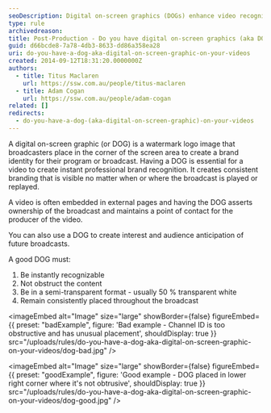 ```yaml
---
seoDescription: Digital on-screen graphics (DOGs) enhance video recognition and branding, ensuring instant professional identity and consistent visual presence.
type: rule
archivedreason:
title: Post-Production - Do you have digital on-screen graphics (aka DOG) on your videos?
guid: d66bcde8-7a78-4db3-8633-dd86a358ea28
uri: do-you-have-a-dog-aka-digital-on-screen-graphic-on-your-videos
created: 2014-09-12T18:31:20.0000000Z
authors:
  - title: Titus Maclaren
    url: https://ssw.com.au/people/titus-maclaren
  - title: Adam Cogan
    url: https://ssw.com.au/people/adam-cogan
related: []
redirects:
  - do-you-have-a-dog-(aka-digital-on-screen-graphic)-on-your-videos
---
```


A digital on-screen graphic (or DOG) is a watermark logo image that broadcasters place in the corner of the screen area to create a brand identity for their program or broadcast.
Having a DOG is essential for a video to create instant professional brand recognition. It creates consistent branding that is visible no matter when or where the broadcast is played or replayed.

A video is often embedded in external pages and having the DOG asserts ownership of the broadcast and maintains a point of contact for the producer of the video.

You can also use a DOG to create interest and audience anticipation of future broadcasts.

A good DOG must:

1. Be instantly recognizable
2. Not obstruct the content
3. Be in a semi-transparent format - usually 50 % transparent white
4. Remain consistently placed throughout the broadcast

<imageEmbed
  alt="Image"
  size="large"
  showBorder={false}
  figureEmbed={{
    preset: "badExample",
    figure: 'Bad example - Channel ID is too obstructive and has unusual placement',
    shouldDisplay: true
  }}
  src="/uploads/rules/do-you-have-a-dog-aka-digital-on-screen-graphic-on-your-videos/dog-bad.jpg"
/>

<imageEmbed
  alt="Image"
  size="large"
  showBorder={false}
  figureEmbed={{
    preset: "goodExample",
    figure: 'Good example - DOG placed in lower right corner where it\'s not obtrusive',
    shouldDisplay: true
  }}
  src="/uploads/rules/do-you-have-a-dog-aka-digital-on-screen-graphic-on-your-videos/dog-good.jpg"
/>